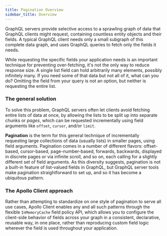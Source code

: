 ```yaml
---
title: Pagination Overview
sidebar_title: Overview
---
```


GraphQL servers provide selective access to a sprawling graph of data that GraphQL clients might request, containing countless entity objects and their fields. A typical GraphQL client needs only a small subgraph of this complete data graph, and uses GraphQL queries to fetch only the fields it needs.

While requesting the specific fields your application needs is an important technique for preventing over-fetching, it's not the only way to reduce response size. A single list field can hold arbitrarily many elements, possibly infinitely many. If you need some of that data but not all of it, what can you do? Omitting the field from your query is not an option, but neither is requesting the entire list.

### The general solution

To solve this problem, GraphQL servers often let clients avoid fetching entire lists of data at once, by allowing the lists to be split up into separate chunks or _pages_, which can be requested incrementally using field arguments like `offset`, `cursor`, and/or `limit`.

**Pagination** is the term for this general technique of incrementally requesting large collections of data (usually lists) in smaller pages, using field arguments. Pagination comes in a number of different flavors: offset-based, cursor-based, page-number-based, forwards, backwards, displayed in discrete pages or via infinite scroll, and so on, each calling for a slightly different set of field arguments. As this diversity suggests, pagination is not a built-in feature of list-valued fields in GraphQL, but GraphQL server tools make pagination straightforward to set up, and so it has become a ubiquitous pattern.

### The Apollo Client approach

Rather than attempting to standardize on one style of pagination to serve all use cases, Apollo Client enables any and all such patterns through the flexible `InMemoryCache` field policy API, which allows you to configure the client-side behavior of fields across your graph in a consistent, declarative, reusable way, in one place, rather than reproducing custom field logic wherever the field is used throughout your application.
